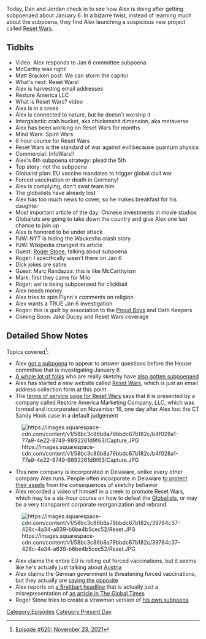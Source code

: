 {{DEFAULTSORT:
    #_EPISODE_0620:November 23, 2021
}}{{Episode
    | title           = November 23, 2021
    | caption         = Listen to this episode on [https://knowledgefight.libsyn.com/620-november-23-2021 Libsyn] [https://open.spotify.com/episode/11bwwZwTeXo5bFO2cYEKwp Spotify], Read the [[Transcript/620: November 23, 2021|Unofficial Transcript]]
    | episodeNumber   = 620
    | length          = 01:46:36
    | airDate         = November 26, 2021
    | coverageDate    = November 23, 2021
    | episodeType     = [[:Category:Present Day|Present Day]]
    | appearance      = [[Joseph McCarthy]], [[Matt Bracken]], [[Roger Stone]], [[Marc Randazza]], [[General Michael Flynn]], [[Jake Ducey]]
    | previousEpisode = [[619: November 16, 2021]]
    | nextEpisode     = [[621: Reset Wars: Episode 1]]
}}

{{Stub}}

Today, Dan and Jordan check in to see how Alex is doing after getting subpoenaed about January 6. In a bizarre twist, instead of learning much about the subpoena, they find Alex launching a suspicious new project called [[Reset Wars]].

==Tidbits==

*Video: Alex responds to Jan 6 committee subpoena
*McCarthy was right!
*Matt Bracken post: We can storm the capitol
*What's next: Reset Wars!
*Alex is harvesting email addresses
*Restore America LLC
*What is Reset Wars? video
*Alex is in a creek
*Alex is connected to nature, but he doesn't worship it
*Intergalactic crab bucket, aka chickenshit dimension, aka metaverse
*Alex has been working on Reset Wars for months
*Mind Wars: Spirit Wars
*6 hour course for Reset Wars
*Reset Wars is the standard of war against evil because quantum physics
*Commercial: InfoWars!!
*Alex's 6th subpoena strategy: plead the 5th
*Top story: not the subpoena
*Globalist plan: EU vaccine mandates to trigger global civil war
*Forced vaccination or death in Germany!
*Alex is complying, don't swat team him
*The globalists have already lost
*Alex has too much news to cover, so he makes breakfast for his daughter
*Most important article of the day: Chinese investments in movie studios
*Globalists are going to take down the country and give Alex one last chance to join up
*Alex is honored to be under attack
*PJW: NYT is hiding the Waukesha crash story
*PJW: Wikipedia changed its article
*Guest: [[Roger Stone]], talking about subpoena
*Roger: I specifically wasn't there on Jan 6
*Dick jokes are satire
*Guest: Marc Randazza: this is like McCarthyism
*Mark: first they came for Milo
*Roger: we're being subpoenaed for clickbait
*Alex needs money
*Alex tries to spin Flynn's comments on religion
*Alex wants a TRUE Jan 6 investigation
*Roger: this is guilt by association to the [[Proud Boys]] and Oath Keepers
*Coming Soon: Jake Ducey and Reset Wars coverage

==Detailed Show Notes==

Topics covered<ref>[https://knowledgefight.com/research/2021/11/25/episode-620-november-23-2021 Episode #620: November 23, 2021]</ref>:

*Alex [https://january6th.house.gov/sites/democrats.january6th.house.gov/files/20211122%20Jones%20Letter.pdf got a subpoena] to appear to answer questions before the House committee that is investigating January 6
*[https://www.npr.org/2021/11/23/1058351733/new-subpoenas-trump-allies-january-6-capitol-select-committee A whole lot of folks] who are really sketchy have [https://www.npr.org/2021/11/06/1051652687/jan-6-panel-and-subpoenas-committee-targets-witnesses-linked-to-day-of-attack also gotten subpoenaed]
*Alex has started a new website called [https://www.resetwars.com Reset Wars], which is just an email address collection form at this point
*The [https://www.resetwars.com/termsofservice terms of service page for Reset Wars] says that it is presented by a company called Restore America Marketing Company, LLC, which was formed and incorporated on November 16, one day after Alex lost the CT Sandy Hook case in a default judgement

[[File:https://images.squarespace-cdn.com/content/v1/58bc3c86b8a79bbdc67b182c/b4f028a1-77a9-4e22-8749-9892261d9f63/Capture.JPG|thumb|none]]

*This new company is incorporated in Delaware, unlike every other company Alex runs. People often incorporate in Delaware [https://www.incnow.com/blog/2017/03/24/why-do-companies-incorporate-delaware/ to protect their assets] from the consequences of sketchy behavior
*Alex recorded a video of himself in a creek to promote Reset Wars, which may be a six-hour course on how to defeat the [[Globalists]], or may be a very transparent corporate reorganization and rebrand

[[File:https://images.squarespace-cdn.com/content/v1/58bc3c86b8a79bbdc67b182c/39784c37-428c-4a34-a639-b6be4b5cec52/Reset.JPG|thumb|none]]

*Alex claims the entire EU is rolling out forced vaccinations, but it seems like he's actually just talking about [https://www.politico.eu/article/austria-mandatory-coronavirus-vaccination-february/ Austria]
*Alex claims the German government is threatening forced vaccinations, but they actually are [https://abcnews.go.com/Health/wireStory/health-minister-tells-germans-vaccinated-covid-81323958 saying the opposite]
*Alex reports on [https://www.breitbart.com/asia/2021/11/22/china-kyle-rittenhouse-proves-u-s-democracy-failed/ a Breitbart headline] that is actually just a misrepresentation of [https://www.globaltimes.cn/page/202111/1239555.shtml an article in The Global Times]
*Roger Stone tries to create a strawman version of [https://january6th.house.gov/sites/democrats.january6th.house.gov/files/20211122%20Stone%20Letter.pdf his own subpoena]

[[Category:Episodes]]
[[Category:Present Day]]
